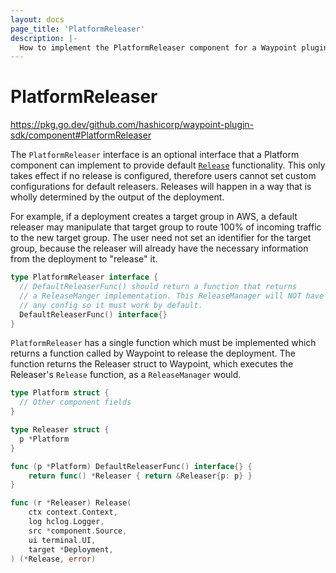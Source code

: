 ```yaml
---
layout: docs
page_title: 'PlatformReleaser'
description: |-
  How to implement the PlatformReleaser component for a Waypoint plugin
---
```


# PlatformReleaser

https://pkg.go.dev/github.com/hashicorp/waypoint-plugin-sdk/component#PlatformReleaser

The `PlatformReleaser` interface is an optional interface that a Platform component
can implement to provide default [`Release`](/waypoint/docs/extending-waypoint/plugin-interfaces/release-manager) functionality. This only takes effect
if no release is configured, therefore users cannot set custom configurations
for default releasers. Releases will happen in a way that is wholly determined
by the output of the deployment.

For example, if a deployment creates a target group in AWS, a default releaser
may manipulate that target group to route 100% of incoming traffic to the new
target group. The user need not set an identifier for the target group, because
the releaser will already have the necessary information from the deployment to
"release" it.

```go
type PlatformReleaser interface {
  // DefaultReleaserFunc() should return a function that returns
  // a ReleaseManger implementation. This ReleaseManager will NOT have
  // any config so it must work by default.
  DefaultReleaserFunc() interface{}
}
```

`PlatformReleaser` has a single function which must be implemented which
returns a function called by Waypoint to release the deployment. The function
returns the Releaser struct to Waypoint, which executes the Releaser's
`Release` function, as a `ReleaseManager` would.

```go
type Platform struct {
  // Other component fields
}

type Releaser struct {
  p *Platform
}

func (p *Platform) DefaultReleaserFunc() interface{} {
	return func() *Releaser { return &Releaser{p: p} }
}

func (r *Releaser) Release(
	ctx context.Context,
	log hclog.Logger,
	src *component.Source,
	ui terminal.UI,
	target *Deployment,
) (*Release, error)
```

